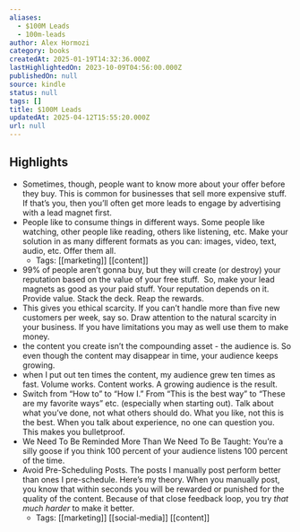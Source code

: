 ```yaml
---
aliases:
  - $100M Leads
  - 100m-leads
author: Alex Hormozi
category: books
createdAt: 2025-01-19T14:32:36.000Z
lastHighlightedOn: 2023-10-09T04:56:00.000Z
publishedOn: null
source: kindle
status: null
tags: []
title: $100M Leads
updatedAt: 2025-04-12T15:55:20.000Z
url: null
---
```

## Highlights

- Sometimes, though, people want to know more about your offer before they buy. This is common for businesses that sell more expensive stuff. If that’s you, then you’ll often get more leads to engage by advertising with a lead magnet first.
- People like to consume things in different ways. Some people like watching, other people like reading, others like listening, etc. Make your solution in as many different formats as you can: images, video, text, audio, etc. Offer them all.
    - Tags: [[marketing]] [[content]]
- 99% of people aren’t gonna buy, but they will create (or destroy) your reputation based on the value of your free stuff.  So, make your lead magnets as good as your paid stuff. Your reputation depends on it. Provide value. Stack the deck. Reap the rewards.
- This gives you ethical scarcity. If you can’t handle more than five new customers per week, say so. Draw attention to the natural scarcity in your business. If you have limitations you may as well use them to make money.
- the content you create isn’t the compounding asset - the audience is. So even though the content may disappear in time, your audience keeps growing.
- when I put out ten times the content, my audience grew ten times as fast. Volume works. Content works. A growing audience is the result.
- Switch from “How to” to “How I.” From “This is the best way” to “These are my favorite ways” etc. (especially when starting out). Talk about what you’ve done, not what others should do. What you like, not this is the best. When you talk about experience, no one can question you. This makes you bulletproof.
- We Need To Be Reminded More Than We Need To Be Taught: You’re a silly goose if you think 100 percent of your audience listens 100 percent of the time.
- Avoid Pre-Scheduling Posts. The posts I manually post perform better than ones I pre-schedule. Here’s my theory. When you manually post, you know that within seconds you will be rewarded or punished for the quality of the content. Because of that close feedback loop, you try _that much harder_ to make it better.
    - Tags: [[marketing]] [[social-media]] [[content]]
